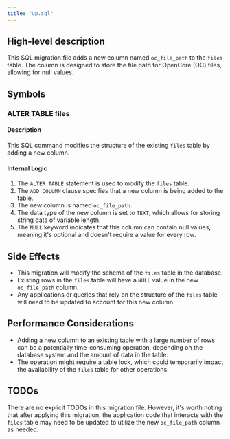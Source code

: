 ```yaml
---
title: "up.sql"
---
```


## High-level description
This SQL migration file adds a new column named `oc_file_path` to the `files` table. The column is designed to store the file path for OpenCore (OC) files, allowing for null values.

## Symbols

### ALTER TABLE files
#### Description
This SQL command modifies the structure of the existing `files` table by adding a new column.

#### Internal Logic
1. The `ALTER TABLE` statement is used to modify the `files` table.
2. The `ADD COLUMN` clause specifies that a new column is being added to the table.
3. The new column is named `oc_file_path`.
4. The data type of the new column is set to `TEXT`, which allows for storing string data of variable length.
5. The `NULL` keyword indicates that this column can contain null values, meaning it's optional and doesn't require a value for every row.

## Side Effects
- This migration will modify the schema of the `files` table in the database.
- Existing rows in the `files` table will have a `NULL` value in the new `oc_file_path` column.
- Any applications or queries that rely on the structure of the `files` table will need to be updated to account for this new column.

## Performance Considerations
- Adding a new column to an existing table with a large number of rows can be a potentially time-consuming operation, depending on the database system and the amount of data in the table.
- The operation might require a table lock, which could temporarily impact the availability of the `files` table for other operations.

## TODOs
There are no explicit TODOs in this migration file. However, it's worth noting that after applying this migration, the application code that interacts with the `files` table may need to be updated to utilize the new `oc_file_path` column as needed.
